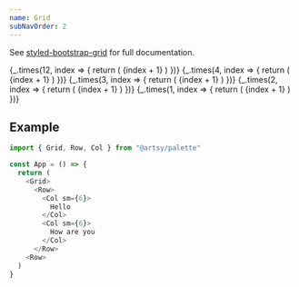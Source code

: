 ```yaml
---
name: Grid
subNavOrder: 2
---
```



See [styled-bootstrap-grid](https://github.com/dragma/styled-bootstrap-grid) for
full documentation.

<Grid>
  <Row>
    {_.times(12, index => {
      return (
        <Col sm={1}>
          <BorderBox>{index + 1}</BorderBox>
        </Col>
      )
    })}
  </Row>
</Grid>

<Spacer m={2} />

<Grid>
  <Row>
    {_.times(4, index => {
      return (
        <Col sm={3}>
          <BorderBox>{index + 1}</BorderBox>
        </Col>
      )
    })}
  </Row>
</Grid>

<Spacer m={2} />

<Grid>
  <Row>
    {_.times(3, index => {
      return (
        <Col sm={4}>
          <BorderBox>{index + 1}</BorderBox>
        </Col>
      )
    })}
  </Row>
</Grid>

<Spacer m={2} />

<Grid>
  <Row>
    {_.times(2, index => {
      return (
        <Col sm={6}>
          <BorderBox>{index + 1}</BorderBox>
        </Col>
      )
    })}
  </Row>
</Grid>

<Spacer m={2} />

<Grid>
  <Row>
    {_.times(1, index => {
      return (
        <Col sm={12}>
          <BorderBox>{index + 1}</BorderBox>
        </Col>
      )
    })}
  </Row>
</Grid>

<Spacer m={2} />

## Example

```js
import { Grid, Row, Col } from "@artsy/palette"

const App = () => {
  return (
    <Grid>
      <Row>
        <Col sm={6}>
          Hello
        </Col>
        <Col sm={6}>
          How are you
        </Col>
      </Row>
    <Row>
  )
}
```
